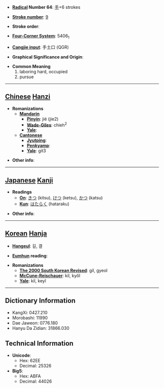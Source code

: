 * '''[[Wiktionary:Chinese radical index| Radical]] Number 64''': [[Wiktionary:Chinese radical index 手|手]]+6 strokes

* '''[[Wiktionary:Chinese total strokes index|Stroke number]]''': [[Wiktionary:Chinese total strokes index 9|9]]

* '''Stroke order''': 

* '''[[Wiktionary:Chinese four corner index|Four-Corner System]]''': 5406<sub>1</sub>

* '''[[Wiktionary:Chinese Cangjie index|Cangjie input]]''': 手土口 (QGR)

* '''Graphical Significance and Origin''': 

* '''Common Meaning'''
*#laboring hard, occupied
*# pursue


----

== [[Chinese]] [[Hanzi]] ==

* '''Romanizations'''
** '''[[Mandarin]]'''
*** '''[[Pinyin]]''': jié (jie2)
*** '''[[Wade-Giles]]''': chieh<sup>2</sup>
*** '''[[Yale]]''': 
** '''[[Cantonese]]'''
*** '''[[Jyutping]]''':
*** '''[[Penkyamp]]''': 
*** '''[[Yale]]''': git3

* '''Other info''': 

----

== [[Japanese]] [[Kanji]] ==

* '''Readings'''
** '''[[On]]''': [[きつ]] (kitsu), [[けつ]] (ketsu), [[かつ]] (katsu)
** '''[[Kun]]''': [[はたらく]] (hataraku)

* '''Other info''':  

----

== [[Korean]] [[Hanja]] ==

* '''[[Hangeul]]''': 길, 결

* '''[[Eumhun]] reading''': 

* '''Romanizations'''
** '''[[The 2000 South Korean Revised Romanization|The 2000 South Korean Revised]]''': gil, gyeol
** '''[[McCune-Reischauer]]''': kil, kyŏl
** '''[[Yale]]''': kil, keyl

----

== Dictionary Information ==

* KangXi: 0427.210
* Morobashi: 11990
* Dae Jaweon: 0776.180
* Hanyu Da Zidian: 31866.030

== Technical Information ==

* '''Unicode''':
** Hex: 62EE
** Decimal: 25326
* '''Big5''':
** Hex: ABFA
** Decimal: 44026